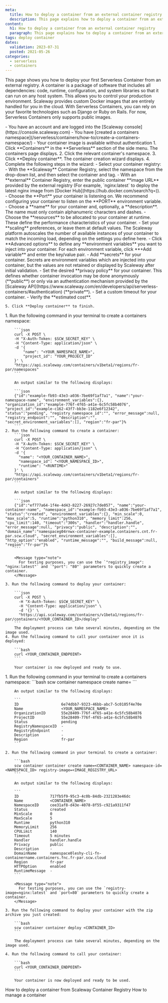 ```yaml
---
meta:
  title: How to deploy a container from an external container registry
  description: This page explains how to deploy a container from an external registry
content:
  h1: How to deploy a container from an external container registry
  paragraph: This page explains how to deploy a container from an external registry
tags: deploy container
dates:
  validation: 2023-07-31
  posted: 2021-05-26
categories:
  - serverless
  - containers
---
```


This page shows you how to deploy your first Serverless Container from an external registry.
A container is a package of software that includes all dependencies: code, runtime, configuration, and system libraries so that it can run on any host system. This allows you to control your production environment. Scaleway provides custom Docker images that are entirely handled for you in the cloud. With Serverless Containers, you can rely on your favorite technologies such as Django or Ruby on Rails.
For now, Serverless Containers only supports public images.

<Macro id="iam-requirements" />

<Message type="requirement">
  - You have an account and are logged into the [Scaleway console](https://console.scaleway.com)
  - You have [created a containers namespace](/serverless/containers/how-to/create-a-containers-namespace/)
  - Your container image is available without authentication
</Message>

<Tabs id="tabs-1">
  <TabsTab label="Console">
    1. Click **Containers** in the **Serverless** section of the side menu. The containers page displays.
    2. Click the relevant container's namespace.
    3. Click **Deploy container**. The container creation wizard displays.
    4. Complete the following steps in the wizard:
        - Select your container registry:
            - With the **Scaleway** Container Registry, select the namespace from the drop-down list, and then select the container and tag.
            - With an **external** Container Registry, enter the public container **image URL** provided by the external registry (For example, `nginx:latest` to deploy the latest nginx image from [Docker Hub](https://hub.docker.com/search?q=)).
        - Choose the **Port** your container is listening on. We recommend configuring your container to listen on the **PORT** environment variable.
        - Choose a **name** for your container and, optionally, a **description**. The name must only contain alphanumeric characters and dashes.
        - Choose the **resources** to be allocated to your container at runtime. These define the performance characteristics of your container.
        - Set your **scaling** preferences, or leave them at default values. The Scaleway platform autoscales the number of available instances of your container to match the incoming load, depending on the settings you define here.
        - Click **Advanced options** to define any **environment variables** you want to inject into your container. For each environment variable, click **+Add variable** and enter the key/value pair.
        - Add **secrets** for your container. Secrets are environment variables which are injected into your container, but the values are not retained or displayed by Scaleway after initial validation.
        - Set the desired **privacy policy** for your container. This defines whether container invocation may be done anonymously (**public**) or only via an authentication mechanism provided by the [Scaleway API](https://www.scaleway.com/en/developers/api/serverless-containers/#authentication) (**private**).
        - Set a custom timeout for your container.
        - Verify the **estimated cost**.

    5. Click **Deploy container** to finish.
  </TabsTab>
  <TabsTab label="API">
    1. Run the following command in your terminal to create a containers namespace:

        ```json
        curl -X POST \
        -H "X-Auth-Token: $SCW_SECRET_KEY" \
        -H "Content-Type: application/json" \
        -d '{
            "name": "<YOUR_NAMESPACE_NAME>",
            "project_id": "YOUR_PROJECT_ID"
        }' \
        "https://api.scaleway.com/containers/v1beta1/regions/fr-par/namespaces"
        ```

        An output similar to the following displays:

        ```json
        {"id":"example-fb93-43e3-a036-7be69f1af7a1", "name":"your-namespace-name", "environment_variables":{}, "organization_id":"example-776f-4f65-a41e-6c5fc58b4076", "project_id":"example-c162-43f7-bb3e-1182e6f12342", "status":"pending", "registry_namespace_id":"", "error_message":null, "registry_endpoint":"", "description":"", "secret_environment_variables":[], "region":"fr-par"}%  
        ```
    2. Run the following command to create a container:
        ```json
        curl -X POST \
        -H "X-Auth-Token: $SCW_SECRET_KEY" \
        -H "Content-Type: application/json" \
        -d '{
          "name": "<YOUR_CONTAINER_NAME>",
          "namespace_id": "<YOUR_NAMESPACE_ID>",
          "runtime": "<RUNTIME>"
        }' \
        "https://api.scaleway.com/containers/v1beta1/regions/fr-par/containers"
        ```

        An output similar to the following displays:

        ```json
        {"id":"ef777a64-1f4e-4d43-8227-26927c7de057", "name":"your-container-name", "namespace_id":"example-fb93-43e3-a036-7be69f1af7a1", "status":"created", "environment_variables":{}, "min_scale":0, "max_scale":5, "runtime":"python310", "memory_limit":256, "cpu_limit":140, "timeout":"300s", "handler":"handler.handle", "error_message":null, "privacy":"public", "description":"", "domain_name":"namespaceg04rnwx-container-example.containers.cnt.fr-par.scw.cloud", "secret_environment_variables":[], "http_option":"enabled", "runtime_message":"", "build_message":null, "region":"fr-par"}% 
        ```

        <Message type="note">
          For testing purposes, you can use the `"registry_image": "nginx:latest"` and `"port": "80"` parameters to quickly create a container.
        </Message>

    3. Run the following command to deploy your container:

        ```json
        curl -X POST \
          -H "X-Auth-Token: $SCW_SECRET_KEY" \
          -H "Content-Type: application/json" \
          -d '{}' \
          "https://api.scaleway.com/containers/v1beta1/regions/fr-par/containers/<YOUR_CONTAINER_ID>/deploy"
        ```
        The deployment process can take several minutes, depending on the image used.
    4. Run the following command to call your container once it is deployed:

        ```bash
        curl <YOUR_CONTAINER_ENDPOINT>
        ```

        Your container is now deployed and ready to use.
  </TabsTab>
  <TabsTab label="CLI">
    1. Run the following command in your terminal to create a containers namespace:
        ```bash
        scw container namespace create name=<YOUR_NAMESPACE_NAME>
        ```

        An output similar to the following displays:
        
        ```
        ID                   6e74dbb7-9323-46bb-abc7-5c0105f4e70e
        Name                 <YOUR_NAMESPACE_NAME>
        OrganizationID       55e28409-776f-4f65-a41e-6c5fc58b4076
        ProjectID            55e28409-776f-4f65-a41e-6c5fc58b4076
        Status               pending
        RegistryNamespaceID  -
        RegistryEndpoint     -
        Description          -
        Region               fr-par
        ```

    2. Run the following command in your terminal to create a container:

        ```bash
        scw container container create name=<CONTAINER_NAME> namespace-id=<NAMESPACE_ID> registry-image=<IMAGE_REGISTRY_URL>
        ```

        An output similar to the following displays:

        ```
        ID              717fb5f9-95c3-4c0b-84db-2321283e46dc
        Name            <CONTAINER_NAME>
        NamespaceID     cee31af8-d43e-4078-8f55-c921a9311f47
        Status          created
        MinScale        0
        MaxScale        5
        Runtime         python310
        MemoryLimit     256
        CPULimit        140
        Timeout         5 minutes
        Handler         handler.handle
        Privacy         public
        Description     -
        DomainName      namespace0leshy-cli-fn-containername.containers.fnc.fr-par.scw.cloud
        Region          fr-par
        HTTPOption      enabled
        RuntimeMessage  -
        ```

        <Message type="note">
          For testing purposes, you can use the `registry-image=nginx:latest` and `port=80` parameters to quickly create a container.
        </Message>

    3. Run the following command to deploy your container with the zip archive you just created:

        ```bash
        scw container container deploy <CONTAINER_ID>
        ```

        The deployment process can take several minutes, depending on the image used.

    4. Run the following command to call your container:

        ```bash
        curl <YOUR_CONTAINER_ENDPOINT>
        ```

        Your container is now deployed and ready to be used.
  </TabsTab>
</Tabs>

<Navigation>
  <PreviousButton to="/serverless/containers/how-to/deploy-a-container-from-scaleway-container-registry/">How to deploy a container from Scaleway Container Registry</PreviousButton>
  <NextButton to="/serverless/containers/how-to/manage-a-container/">How to manage a container</NextButton>
</Navigation>
